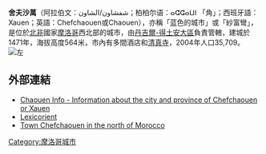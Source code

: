 {{Infobox settlement
|official_name          = 舍夫沙萬
|other_name             = Chefchaouen, Chaouen
|native_name            = الشاون ⵜⵛⴻⴼⵜⵛⴰⵡⴻⵏ
|nickname               =
|motto                  =
|image_skyline          = <!-- 檔案不存在 Chefchaouen2007.jpg -->
|imagesize              =
|image_caption          =
|image_flag             =
|flag_size              =
|image_seal             =
|seal_size              =
|image_shield           = <!-- 檔案不存在 Chefchaouen_coat_of_arms.png ，可從英文維基百科取得 -->
|shield_size            = 57px
|city_logo              =
|citylogo_size          =
|image_map              =
|mapsize                =
|map_caption            =
|pushpin_map            =Morocco <!-- the name of a location map as per http://en.wikipedia.org/wiki/Template:Location_map -->
|pushpin_label_position = <!-- the position of the pushpin label: left, right, top, bottom, none -->
|coordinates_region     = MA
|subdivision_type       = 國家
|subdivision_name       = {{flag|Morocco}}
|subdivision_type1      = 大區
|subdivision_name1      = [[丹吉爾-得土安大區|丹吉爾-得土安大區]]
|subdivision_type2      =
|subdivision_name2      =
|subdivision_type3      =
|subdivision_name3      =
|subdivision_type4      =
|subdivision_name4      =
|government_type        =
|leader_title           =
|leader_name            =
|leader_title1          =
|leader_name1           =
|leader_title2          =
|leader_name2           =
|leader_title3          =
|leader_name3           =
|leader_title4          =
|leader_name4           =
|established_title      = 建城
|established_date       = 1471
|established_title2     =
|established_date2      =
|established_title3     =  <!-- Incorporated (city) -->
|established_date3      =
|area_magnitude         =
|unit_pref              = <!--Enter: Imperial, if Imperial (metric) is desired-->
|area_footnotes         =
|area_total             =
|area_land              =
|area_water             =
|TotalArea_sq_mi        =
|LandArea_sq_mi         =
|WaterArea_sq_mi        =
|area_water_percent     =
|area_urban             =
|UrbanArea_sq_mi        =
|area_metro             =
|MetroArea_sq_mi        =
|population_as_of       = 2004
|population_footnotes   =
|population_note        =
|settlement_type        = <!--For Town or Village (Leave blank for the default City) -->
|population_total       = 35709
|population_density     =
|population_density_mi2 =
|population_metro       =
|population_density_metro_km2 =
|population_density_metro_mi2 =
|population_urban       =
|population_density_urban_km2 =
|population_density_urban_mi2 =
|timezone               =
|utc_offset             =
|timezone_DST           =
|utc_offset_DST         =
|latd=35 |latm=10 |lats=17 |latNS=N
|longd=5 |longm=16 |longs=11 |longEW=W
|elevation_footnotes    =  <!--for references: use <ref> </ref> tags-->
|elevation              =
|elevation_ft           =
|postal_code_type       =
|postal_code            = 91000
|area_code              =
|website                =
|footnotes              =
}}
'''舍夫沙萬'''（阿拉伯文：شفشاون/الشاون；柏柏尔语：ⴰⵛⵛⴰⵡⵏ 「角」；西班牙語：Xauen；英語：Chefchaouen或Chaouen），亦稱「蓝色的城市」或「紗富彎」， 是位於[[北非|北非]]國家[[摩洛哥|摩洛哥]]西北部的城市，由[[丹吉爾-得土安大區|丹吉爾-得土安大區]]負責管轄，建城於1471年，海拔高度564米，市內有多間酒店和[[清真寺|清真寺]]，2004年人口35,709。
[[File:Chefchaouen_2016.jpg|左]]

==外部連結==
*[http://www.chaouen.info/in-index.html Chaouen Info - Information about the city and province of Chefchaouen or Xauen]
*[http://lexicorient.com/morocco/chefchaouen.htm Lexicorient]
*[https://web.archive.org/web/20070314134643/http://membres.lycos.fr/chefchaouen/ Town Chefchaouen in the north of Morocco]

{{Coord|35|10|17|N|5|16|11|W|display=title}}

[[Category:摩洛哥城市|Category:摩洛哥城市]]